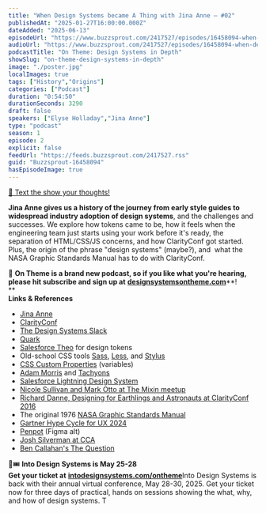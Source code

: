 ```yaml
---
title: "When Design Systems became A Thing with Jina Anne — #02"
publishedAt: "2025-01-27T16:00:00.000Z"
dateAdded: "2025-06-13"
episodeUrl: "https://www.buzzsprout.com/2417527/episodes/16458094-when-design-systems-became-a-thing-with-jina-anne-02.mp3"
audioUrl: "https://www.buzzsprout.com/2417527/episodes/16458094-when-design-systems-became-a-thing-with-jina-anne-02.mp3"
podcastTitle: "On Theme: Design Systems in Depth"
showSlug: "on-theme-design-systems-in-depth"
image: "./poster.jpg"
localImages: true
tags: ["History","Origins"]
categories: ["Podcast"]
duration: "0:54:50"
durationSeconds: 3290
draft: false
speakers: ["Elyse Holladay","Jina Anne"]
type: "podcast"
season: 1
episode: 2
explicit: false
feedUrl: "https://feeds.buzzsprout.com/2417527.rss"
guid: "Buzzsprout-16458094"
hasEpisodeImage: true
---
```

[📲 Text the show your thoughts!](https://www.buzzsprout.com/twilio/text_messages/2417527/open_sms)

**Jina Anne gives us a history of the journey from early style guides to widespread industry adoption of design systems**, and the challenges and successes. We explore how tokens came to be, how it feels when the engineering team just starts using your work before it's ready, the separation of HTML/CSS/JS concerns, and how ClarityConf got started. Plus, the origin of the phrase "design systems" (maybe?), and  what the NASA Graphic Standards Manual has to do with ClarityConf.  
  
💖 **On Theme is a brand new podcast, so if you like what you're hearing, please hit subscribe and sign up at** [**designsystemsontheme.com**](http://designsystemsontheme.com/)**!  
**  
**Links & References**

-   [Jina Anne](https://www.jina.me/)
-   [ClarityConf](https://www.clarityconf.com/)
-   [The Design Systems Slack](https://www.design.systems/)
-   [Quark](https://en.wikipedia.org/wiki/QuarkXPress)
-   [Salesforce Theo](https://github.com/salesforce-ux/theo) for design tokens
-   Old-school CSS tools [Sass](https://sass-lang.com/), [Less](https://lesscss.org/), and [Stylus](https://stylus-lang.com/)
-   [CSS Custom Properties](https://developer.mozilla.org/en-US/docs/Web/CSS/Using_CSS_custom_properties) (variables)
-   [Adam Morris](https://mrmrs.io/) and [Tachyons](https://tachyons.io/)
-   [Salesforce Lightning Design System](https://www.lightningdesignsystem.com/resources/faq/#what-is-the-salesforce-lightning-design-system)
-   [Nicole Sullivan and Mark Otto at The Mixin meetup](https://medium.com/salesforce-ux/nicole-sullivan-mark-otto-talk-front-end-e60b814f0bda)
-   [Richard Danne, Designing for Earthlings and Astronauts at ClarityConf 2016](https://www.clarityconf.com/session/designing-for-earthlings-astronauts)
-   The original 1976 [NASA Graphic Standards Manual](https://www.nasa.gov/wp-content/uploads/2015/01/nasa_graphics_manual_nhb_1430-2_jan_1976.pdf)
-   [Gartner Hype Cycle for UX 2024](https://amplitude.com/resources/hype-cycle-user-experience-2024)
-   [Penpot](https://penpot.app/) (Figma alt)
-   [Josh Silverman at CCA](https://portal.cca.edu/people/josh/)
-   [Ben Callahan's The Question](https://bencallahan.com/the-question)

🎨🎟️ **Into Design Systems is May 25-28  
Get your ticket at** [**intodesignsystems.com/ontheme**](http://intodesignsystems.com/ontheme)Into Design Systems is back with their annual virtual conference, May 28-30, 2025. Get your ticket now for three days of practical, hands on sessions showing the what, why, and how of design systems. T
